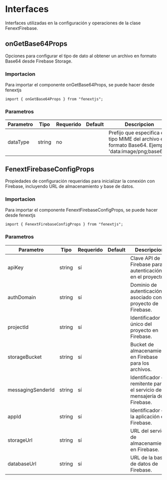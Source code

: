 # Interfaces

Interfaces utilizadas en la configuración y operaciones de la clase FenextFirebase.

## onGetBase64Props

Opciones para configurar el tipo de dato al obtener un archivo en formato Base64 desde Firebase Storage.

### Importacion

Para importar el componente onGetBase64Props, se puede hacer desde fenextjs

```tsx copy
import { onGetBase64Props } from "fenextjs";
```

### Parametros

| Parametro | Tipo | Requerido | Default | Descripcion |
| --------- | ---- | --------- | ------- | ----------- |
| dataType | string | no |  | Prefijo que especifica el tipo MIME del archivo en formato Base64. Ejemplo: 'data:image/png;base64,'. |


## FenextFirebaseConfigProps

Propiedades de configuración requeridas para inicializar la conexión con Firebase, incluyendo URL de almacenamiento y base de datos.

### Importacion

Para importar el componente FenextFirebaseConfigProps, se puede hacer desde fenextjs

```tsx copy
import { FenextFirebaseConfigProps } from "fenextjs";
```

### Parametros

| Parametro | Tipo | Requerido | Default | Descripcion |
| --------- | ---- | --------- | ------- | ----------- |
| apiKey | string | sí |  | Clave API de Firebase para la autenticación en el proyecto. |
| authDomain | string | sí |  | Dominio de autenticación asociado con el proyecto de Firebase. |
| projectId | string | sí |  | Identificador único del proyecto en Firebase. |
| storageBucket | string | sí |  | Bucket de almacenamiento en Firebase para los archivos. |
| messagingSenderId | string | sí |  | Identificador del remitente para el servicio de mensajería de Firebase. |
| appId | string | sí |  | Identificador de la aplicación en Firebase. |
| storageUrl | string | sí |  | URL del servicio de almacenamiento en Firebase. |
| databaseUrl | string | sí |  | URL de la base de datos de Firebase. |


